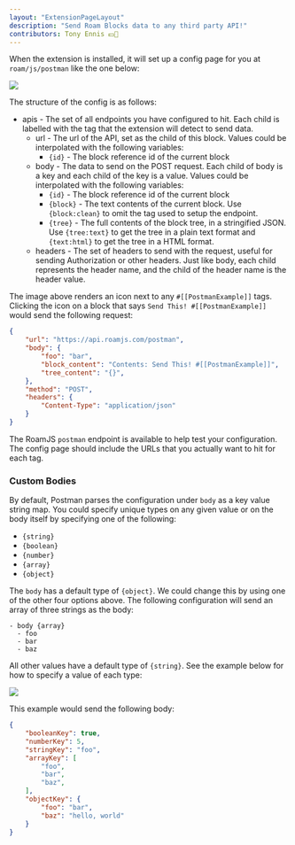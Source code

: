 ```yaml
---
layout: "ExtensionPageLayout"
description: "Send Roam Blocks data to any third party API!"
contributors: Tony Ennis 💵📓
---
```


When the extension is installed, it will set up a config page for you at `roam/js/postman` like the one below:

![](/images/postman-config.png)

The structure of the config is as follows:
- apis - The set of all endpoints you have configured to hit. Each child is labelled with the tag that the extension will detect to send data.
    - url - The url of the API, set as the child of this block. Values could be interpolated with the following variables:
        - `{id}` - The block reference id of the current block 
    - body - The data to send on the POST request. Each child of body is a key and each child of the key is a value. Values could be interpolated with the following variables:
        - `{id}` - The block reference id of the current block 
        - `{block}` - The text contents of the current block. Use `{block:clean}` to omit the tag used to setup the endpoint.
        - `{tree}` - The full contents of the block tree, in a stringified JSON. Use `{tree:text}` to get the tree in a plain text format and `{text:html}` to get the tree in a HTML format.
    - headers - The set of headers to send with the request, useful for sending Authorization or other headers. Just like body, each child represents the header name, and the child of the header name is the header value.

The image above renders an icon next to any `#[[PostmanExample]]` tags. Clicking the icon on a block that says `Send This! #[[PostmanExample]]` would send the following request:

```json
{
    "url": "https://api.roamjs.com/postman",
    "body": {
        "foo": "bar",
        "block_content": "Contents: Send This! #[[PostmanExample]]",
        "tree_content": "{}",
    },
    "method": "POST",
    "headers": {
        "Content-Type": "application/json"
    } 
}
```

The RoamJS `postman` endpoint is available to help test your configuration. The config page should include the URLs that you actually want to hit for each tag.

### Custom Bodies

By default, Postman parses the configuration under `body` as a key value string map. You could specify unique types on any given value or on the body itself by specifying one of the following:
- `{string}`
- `{boolean}`
- `{number}`
- `{array}`
- `{object}`

The `body` has a default type of `{object}`. We could change this by using one of the other four options above. The following configuration will send an array of three strings as the body:
```
- body {array}
  - foo
  - bar
  - baz
```

All other values have a default type of `{string}`. See the example below for how to specify a value of each type:

![](/images/postman-types.png)

This example would send the following body:
```json
{
    "booleanKey": true,
    "numberKey": 5,
    "stringKey": "foo",
    "arrayKey": [
        "foo",
        "bar",
        "baz",
    ],
    "objectKey": {
        "foo": "bar",
        "baz": "hello, world"
    }
}
```
